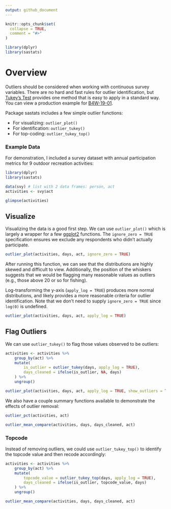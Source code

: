 ---
output: github_document
---
<!-- .md is generated from .Rmd. Please edit that file -->

```{r, include = FALSE}
knitr::opts_chunk$set(
  collapse = TRUE,
  comment = "#>"
)
```

```{r, message = FALSE, include=FALSE}
library(dplyr)
library(sastats)
```

# Overview

Outliers should be considered when working with continuous survey variables. There are no hard and fast rules for outlier identification, but [Tukey's Test]( https://en.wikipedia.org/wiki/Outlier#Tukey%27s_fences) provides one method that is easy to apply in a standard way. You can view a production example for [B4W-19-01](https://github.com/southwick-associates/B4W-19-01/blob/master/code/svy/7-recode-outliers.R). 

Package sastats includes a few simple outlier functions:

- For visualizing: `outlier_plot()`
- For identification: `outlier_tukey()`
- For top-coding: `outlier_tukey_top()`

### Example Data

For demonstration, I included a survey dataset with annual participation metrics for 9 outdoor recreation activities:

```{r}
library(dplyr)
library(sastats)

data(svy) # list with 2 data frames: person, act
activities <- svy$act

glimpse(activities)
```

## Visualize

Visualizing the data is a good first step. We can use `outlier_plot()` which is largely a wrapper for a few [ggplot2](https://ggplot2.tidyverse.org/) functions. The `ignore_zero = TRUE` specification ensures we exclude any respondents who didn't actually participate.

```{r}
outlier_plot(activities, days, act, ignore_zero = TRUE)
```

After running this function, we can see that the distributions are highly skewed and difficult to view. Additionally, the position of the whiskers suggests that we would be flagging many reasonable values as outliers (e.g., those above 20 or so for fishing).

Log-transforming the y-axis (`apply_log = TRUE`) produces more normal distributions, and likely provides a more reasonable criteria for outlier identification. Note that we don't need to supply `ignore_zero = TRUE` since `log(0)` is undefined.

```{r}
outlier_plot(activities, days, act, apply_log = TRUE)
```

## Flag Outliers

We can use `outlier_tukey()` to flag those values observed to be outliers:

```{r}
activities <- activities %>%
    group_by(act) %>% 
    mutate(
        is_outlier = outlier_tukey(days, apply_log = TRUE), 
        days_cleaned = ifelse(is_outlier, NA, days) 
    ) %>% 
    ungroup()

outlier_plot(activities, days, act, apply_log = TRUE, show_outliers = TRUE)
```

We also have a couple summary functions available to demonstrate the effects of outlier removal:

```{r}
outlier_pct(activities, act)

outlier_mean_compare(activities, days, days_cleaned, act) 
```

### Topcode

Instead of removing outliers, we could use `outlier_tukey_top()` to identify the topcode value and then recode accordingly:

```{r}
activities <- activities %>%
    group_by(act) %>%
    mutate(
        topcode_value = outlier_tukey_top(days, apply_log = TRUE),
        days_cleaned = ifelse(is_outlier, topcode_value, days)
    ) %>%
    ungroup()

outlier_mean_compare(activities, days, days_cleaned, act)
```

